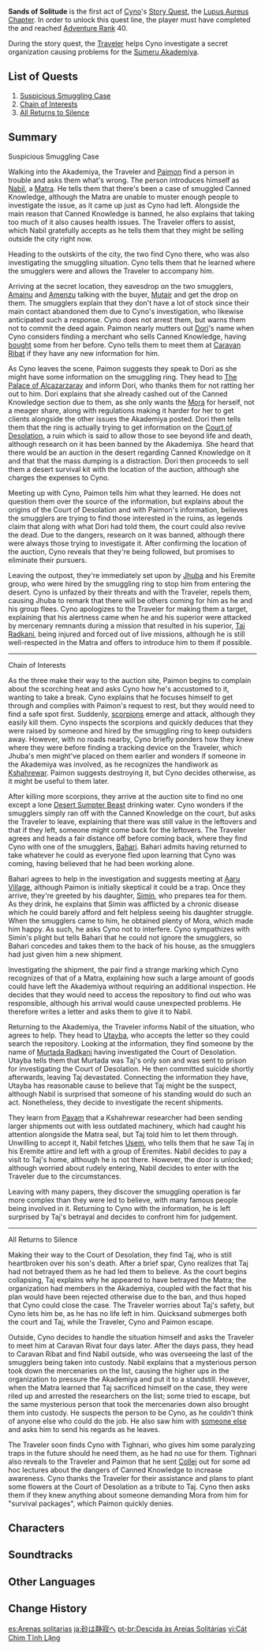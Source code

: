 {{Act Infobox
|image          = Story Card Lupus Aureus Chapter Act I.png
|type           = Story
|chapter        = Lupus Aureus Chapter
|actNum         = I
|character      = Cyno
|next           = Oathkeeper
|ARReq          = 40
|archonQuestReq = [[Chapter III]]: Act IV - [[King Deshret and the Three Magi]]
}}
{{Description|The suspicious case of smuggling [[Canned Knowledge]] occupies the minds of all [[Matra]]. Little do they know of a lone wolf that silently investigates the truth behind it.<br>The chains of mutual benefit are getting tighter and tighter, trapping everyone involved in a whirlpool that no one can escape.<br>Planting evidence, luring others with promises of gain, threatening, begging, exhorting... They will stop at nothing. When the old bricks and mortar crumble down, some people resort to silence, some gather their baggage and carry on forward.}}
'''Sands of Solitude''' is the first act of [[Cyno]]'s [[Story Quest]], the [[Lupus Aureus Chapter]]. In order to unlock this quest line, the player must have completed the {{Quest|King Deshret and the Three Magi}} and reached [[Adventure Rank]] 40.

During the story quest, the [[Traveler]] helps Cyno investigate a secret organization causing problems for the [[Sumeru Akademiya]].

==List of Quests==
# [[Suspicious Smuggling Case]]
# [[Chain of Interests]]
# [[All Returns to Silence]]

==Summary==
;Suspicious Smuggling Case
Walking into the Akademiya, the Traveler and [[Paimon]] find a person in trouble and asks them what's wrong. The person introduces himself as [[Nabil]], a [[Matra]]. He tells them that there's been a case of smuggled Canned Knowledge, although the Matra are unable to muster enough people to investigate the issue, as it came up just as Cyno had left. Alongside the main reason that Canned Knowledge is banned, he also explains that taking too much of it also causes health issues. The Traveler offers to assist, which Nabil gratefully accepts as he tells them that they might be selling outside the city right now.

Heading to the outskirts of the city, the two find Cyno there, who was also investigating the smuggling situation. Cyno tells them that he learned where the smugglers were and allows the Traveler to accompany him.

Arriving at the secret location, they eavesdrop on the two smugglers, [[Amainu]] and [[Amenzu]] talking with the buyer, [[Mutair]] and get the drop on them. The smugglers explain that they don't have a lot of stock since their main contact abandoned them due to Cyno's investigation, who likewise anticipated such a response. Cyno does not arrest them, but warns them not to commit the deed again. Paimon nearly mutters out [[Dori]]'s name when Cyno considers finding a merchant who sells Canned Knowledge, having [[Lost in Prosperity|bought]] some from her before. Cyno tells them to meet them at [[Caravan Ribat]] if they have any new information for him.

As Cyno leaves the scene, Paimon suggests they speak to Dori as she might have some information on the smuggling ring. They head to [[The Palace of Alcazarzaray]] and inform Dori, who thanks them for not ratting her out to him. Dori explains that she already cashed out of the Canned Knowledge section due to them, as she only wants the [[Mora]] for herself, not a meager share, along with regulations making it harder for her to get clients alongside the other issues the Akademiya posted. Dori then tells them that the ring is actually trying to get information on the [[Court of Desolation]], a ruin which is said to allow those to see beyond life and death, although research on it has been banned by the Akademiya. She heard that there would be an auction in the desert regarding Canned Knowledge on it and that  that the mass dumping is a distraction. Dori then proceeds to sell them a desert survival kit with the location of the auction, although she charges the expenses to Cyno.

Meeting up with Cyno, Paimon tells him what they learned. He does not question them over the source of the information, but explains about the origins of the Court of Desolation and with Paimon's information, believes the smugglers are trying to find those interested in the ruins, as legends claim that along with what Dori had told them, the court could also revive the dead. Due to the dangers, research on it was banned, although there were always those trying to investigate it. After confirming the location of the auction, Cyno reveals that they're being followed, but promises to eliminate their pursuers.

Leaving the outpost, they're immediately set upon by [[Jhuba]] and his Eremite group, who were hired by the smuggling ring to stop him from entering the desert. Cyno is unfazed by their threats and with the Traveler, repels them, causing Jhuba to remark that there will be others coming for him as he and his group flees. Cyno apologizes to the Traveler for making them a target, explaining that his alertness came when he and his superior were attacked by mercenary remnants during a mission that resulted in his superior, [[Taj Radkani]], being injured and forced out of live missions, although he is still well-respected in the Matra and offers to introduce him to them if possible.
----
;Chain of Interests
As the three make their way to the auction site, Paimon begins to complain about the scorching heat and asks Cyno how he's accustomed to it, wanting to take a break. Cyno explains that he focuses himself to get through and complies with Paimon's request to rest, but they would need to find a safe spot first. Suddenly, [[scorpion]]s emerge and attack, although they easily kill them. Cyno inspects the scorpions and quickly deduces that they were raised by someone and hired by the smuggling ring to keep outsiders away. However, with no roads nearby, Cyno briefly ponders how they knew where they were before finding a tracking device on the Traveler, which Jhuba's men might've placed on them earlier and wonders if someone in the Akademiya was involved, as he recognizes the handiwork as [[Kshahrewar]]. Paimon suggests destroying it, but Cyno decides otherwise, as it might be useful to them later.

After killing more scorpions, they arrive at the auction site to find no one except a lone [[Desert Sumpter Beast]] drinking water. Cyno wonders if the smugglers simply ran off with the Canned Knowledge on the court, but asks the Traveler to leave, explaining that there was still value in the leftovers and that if they left, someone might come back for the leftovers. The Traveler agrees and heads a fair distance off before coming back, where they find Cyno with one of the smugglers, [[Bahari]]. Bahari admits having returned to take whatever he could as everyone fled upon learning that Cyno was coming, having believed that he had been working alone.

Bahari agrees to help in the investigation and suggests meeting at [[Aaru Village]], although Paimon is initially skeptical it could be a trap. Once they arrive, they're greeted by his daughter, [[Simin]], who prepares tea for them. As they drink, he explains that Simin was afflicted by a chronic disease which he could barely afford and felt helpless seeing his daughter struggle. When the smugglers came to him, he obtained plenty of Mora, which made him happy. As such, he asks Cyno not to interfere. Cyno sympathizes with Simin's plight but tells Bahari that he could not ignore the smugglers, so Bahari concedes and takes them to the back of his house, as the smugglers had just given him a new shipment.

Investigating the shipment, the pair find a strange marking which Cyno recognizes of that of a Matra, explaining how such a large amount of goods could have left the Akademiya without requiring an additional inspection. He decides that they would need to access the repository to find out who was responsible, although his arrival would cause unexpected problems. He therefore writes a letter and asks them to give it to Nabil.

Returning to the Akademiya, the Traveler informs Nabil of the situation, who agrees to help. They head to [[Utayba]], who accepts the letter so they could search the repository. Looking at the information, they find someone by the name of [[Murtada Radkani]] having investigated the Court of Desolation. Utayba tells them that Murtada was Taj's only son and was sent to prison for investigating the Court of Desolation. He then committed suicide shortly afterwards, leaving Taj devastated. Connecting the information they have, Utayba has reasonable cause to believe that Taj might be the suspect, although Nabil is surprised that someone of his standing would do such an act. Nonetheless, they decide to investigate the recent shipments.

They learn from [[Payam]] that a Kshahrewar researcher had been sending larger shipments out with less outdated machinery, which had caught his attention alongside the Matra seal, but Taj told him to let them through. Unwilling to accept it, Nabil fetches [[Usem]], who tells them that he saw Taj in his Eremite attire and left with a group of Eremites. Nabil decides to pay a visit to Taj's home, although he is not there. However, the door is unlocked; although worried about rudely entering, Nabil decides to enter with the Traveler due to the circumstances.

Leaving with many papers, they discover the smuggling operation is far more complex than they were led to believe, with many famous people being involved in it. Returning to Cyno with the information, he is left surprised by Taj's betrayal and decides to confront him for judgement.
----
;All Returns to Silence
Making their way to the Court of Desolation, they find Taj, who is still heartbroken over his son's death. After a brief spar, Cyno realizes that Taj had not betrayed them as he had led them to believe. As the court begins collapsing, Taj explains why he appeared to have betrayed the Matra; the organization had members in the Akademiya, coupled with the fact that his plan would have been rejected otherwise due to the ban, and thus hoped that Cyno could close the case. The Traveler worries about Taj's safety, but Cyno lets him be, as he has no life left in him. Quicksand submerges both the court and Taj, while the Traveler, Cyno and Paimon escape.

Outside, Cyno decides to handle the situation himself and asks the Traveler to meet him at Caravan Rivat four days later. After the days pass, they head to Caravan Ribat and find Nabil outside, who was overseeing the last of the smugglers being taken into custody. Nabil explains that a mysterious person took down the mercenaries on the list, causing the higher ups in the organization to pressure the Akademiya and put it to a standstill. However, when the Matra learned that Taj sacrificed himself on the case, they were riled up and arrested the researchers on the list; some tried to escape, but the same mysterious person that took the mercenaries down also brought them into custody. He suspects the person to be Cyno, as he couldn't think of anyone else who could do the job. He also saw him with [[Tighnari|someone else]] and asks him to send his regards as he leaves.

The Traveler soon finds Cyno with Tighnari, who gives him some paralyzing traps in the future should he need them, as he had no use for them. Tighnari also reveals to the Traveler and Paimon that he sent [[Collei]] out for some ad hoc lectures about the dangers of Canned Knowledge to increase awareness. Cyno thanks the Traveler for their assistance and plans to plant some flowers at the Court of Desolation as a tribute to Taj. Cyno then asks them if they knew anything about someone demanding Mora from him for "survival packages", which Paimon quickly denies.

==Characters==
{{Character Appearances}}

==Soundtracks==
{{Soundtracks by Category Table|type=quest}}

==Other Languages==
{{Other Languages
|en      = Sands of Solitude
|zhs     = 沉沙归寂
|zhs_rm  = Chénshā Guī Jì
|zht     = 沉沙歸寂
|zht_rm  = Chénshā Guī Jì
|zh_tl   = The Sinking Sands Return to Solitude
|ja      = 砂は静寂へ
|ja_rm   = Suna wa Seijaku he
|ja_tl   = The Sand Goes Silent
|ko      = 고요 속으로 가라앉은 모래
|ko_tl   = Sand Which Sunken in Silence
|es      = Arenas solitarias
|es_tl   = Solitary Sands
|fr      = Les sables de la solitude
|fr_tl   = The Sands of the Solitude
|ru      = Утопая в песках
|ru_tl   = Drowning in Sands
|th      = ห้วงทรายในความเงียบงัน
|th_rm   = Huang Sai Nai Khwam Ngeib Ngan
|th_tl   = Sands of Silence
|vi      = Cát Chìm Tĩnh Lặng
|vi_tl   = 
|de      = Verstummte Sande
|de_tl   = Silenced Sands
|id      = Pasir dalam Keheningan
|id_tl   = Sands in Silence
|pt      = Descida às Areias Solitárias
|pt_tl   = 
|tr      = Yalnızlık Kumları
|tr_tl   = 
|it      = Sabbie della Solitudine
|it_tl   = 
}}

==Change History==
{{Change History|3.1}}

[[es:Arenas solitarias]]
[[ja:砂は静寂へ]]
[[pt-br:Descida às Areias Solitárias]]
[[vi:Cát Chìm Tĩnh Lặng]]